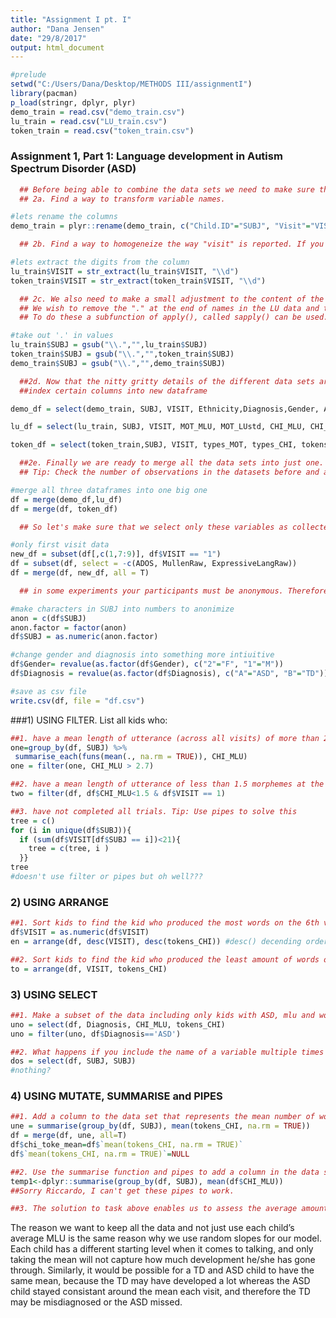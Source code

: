 ```yaml
---
title: "Assignment I pt. I"
author: "Dana Jensen"
date: "29/8/2017"
output: html_document
---
```

```r
#prelude
setwd("C:/Users/Dana/Desktop/METHODS III/assignmentI")
library(pacman)
p_load(stringr, dplyr, plyr)
demo_train = read.csv("demo_train.csv")
lu_train = read.csv("LU_train.csv")
token_train = read.csv("token_train.csv")
```
### Assignment 1, Part 1: Language development in Autism Spectrum Disorder (ASD)
```r
  ## Before being able to combine the data sets we need to make sure the relevant variables have the same names and the same kind of values.
  ## 2a. Find a way to transform variable names.

#lets rename the columns
demo_train = plyr::rename(demo_train, c("Child.ID"="SUBJ", "Visit"="VISIT"))

  ## 2b. Find a way to homogeneize the way "visit" is reported. If you look     into the original data sets, you will see that in the LU data and the Token   data, Visits are called "visit 1" in stead of just 1 (which is the case in    the demographic data set).

#lets extract the digits from the column
lu_train$VISIT = str_extract(lu_train$VISIT, "\\d")
token_train$VISIT = str_extract(token_train$VISIT, "\\d")

  ## 2c. We also need to make a small adjustment to the content of the Child.ID coloumn in the demographic data. Within this column, names that are   not abbreviations do not end with "." (i.e. Adam), which is the case in the   other two data sets (i.e. Adam.). If The content of the two variables isn't   identical the data sets will not be merged sufficiently.
  ## We wish to remove the "." at the end of names in the LU data and the       tokens data.
  ## To do these a subfunction of apply(), called sapply() can be used.

#take out '.' in values
lu_train$SUBJ = gsub("\\.","",lu_train$SUBJ)
token_train$SUBJ = gsub("\\.","",token_train$SUBJ)
demo_train$SUBJ = gsub("\\.","",demo_train$SUBJ)

  ##2d. Now that the nitty gritty details of the different data sets are        fixed, we want to make a subset of each data set only containig the           variables that we wish to use in the final data set.
  ##index certain columns into new dataframe

demo_df = select(demo_train, SUBJ, VISIT, Ethnicity,Diagnosis,Gender, Age, ADOS, MullenRaw, ExpressiveLangRaw)

lu_df = select(lu_train, SUBJ, VISIT, MOT_MLU, MOT_LUstd, CHI_MLU, CHI_LUstd)

token_df = select(token_train,SUBJ, VISIT, types_MOT, types_CHI, tokens_CHI, tokens_MOT)

  ##2e. Finally we are ready to merge all the data sets into just one.
  ## Tip: Check the number of observations in the datasets before and after     merging. What is going on?

#merge all three dataframes into one big one
df = merge(demo_df,lu_df)
df = merge(df, token_df)

  ## So let's make sure that we select only these variables as collected        during the first visit for each child and repeat these values throughout all   other visits.

#only first visit data
new_df = subset(df[,c(1,7:9)], df$VISIT == "1")
df = subset(df, select = -c(ADOS, MullenRaw, ExpressiveLangRaw))
df = merge(df, new_df, all = T)

  ## in some experiments your participants must be anonymous. Therefore we      wish to turn the CHILD.ID into numbers. 

#make characters in SUBJ into numbers to anonimize
anon = c(df$SUBJ)
anon.factor = factor(anon)
df$SUBJ = as.numeric(anon.factor)

#change gender and diagnosis into something more intiuitive
df$Gender= revalue(as.factor(df$Gender), c("2"="F", "1"="M"))
df$Diagnosis = revalue(as.factor(df$Diagnosis), c("A"="ASD", "B"="TD"))

#save as csv file
write.csv(df, file = "df.csv")
```
###1) USING FILTER. List all kids who:
```r
##1. have a mean length of utterance (across all visits) of more than 2.7 morphemes.
one=group_by(df, SUBJ) %>%
 summarise_each(funs(mean(., na.rm = TRUE)), CHI_MLU)
one = filter(one, CHI_MLU > 2.7)

##2. have a mean length of utterance of less than 1.5 morphemes at the first visit
two = filter(df, df$CHI_MLU<1.5 & df$VISIT == 1)

##3. have not completed all trials. Tip: Use pipes to solve this
tree = c()
for (i in unique(df$SUBJ)){
  if (sum(df$VISIT[df$SUBJ == i])<21){
    tree = c(tree, i )
  }}
tree
#doesn't use filter or pipes but oh well???
```
### 2) USING ARRANGE
```r
##1. Sort kids to find the kid who produced the most words on the 6th visit
df$VISIT = as.numeric(df$VISIT)
en = arrange(df, desc(VISIT), desc(tokens_CHI)) #desc() decending order 

##2. Sort kids to find the kid who produced the least amount of words on the 1st visit.
to = arrange(df, VISIT, tokens_CHI)
```
### 3) USING SELECT
```r
##1. Make a subset of the data including only kids with ASD, mlu and word tokens
uno = select(df, Diagnosis, CHI_MLU, tokens_CHI)
uno = filter(uno, df$Diagnosis=='ASD')

##2. What happens if you include the name of a variable multiple times in a select() call?
dos = select(df, SUBJ, SUBJ)
#nothing?
```
### 4) USING MUTATE, SUMMARISE and PIPES
```r
##1. Add a column to the data set that represents the mean number of words spoken during all visits.
une = summarise(group_by(df, SUBJ), mean(tokens_CHI, na.rm = TRUE))
df = merge(df, une, all=T)
df$chi_toke_mean=df$`mean(tokens_CHI, na.rm = TRUE)`
df$`mean(tokens_CHI, na.rm = TRUE)`=NULL

##2. Use the summarise function and pipes to add a column in the data set containing the mean amount of words produced by each trial across all visits. HINT: group by Child.ID 
temp1<-dplyr::summarise(group_by(df, SUBJ), mean(df$CHI_MLU))
##Sorry Riccardo, I can't get these pipes to work.

##3. The solution to task above enables us to assess the average amount of words produced by each child. Why don't we just use these average values to describe the language production of the children? What is the advantage of keeping all the data?
```
The reason we want to keep all the data and not just use each child's average MLU is the same reason why we use random slopes for our model. Each child has a different starting level when it comes to talking, and only taking the mean will not capture how much development he/she has gone through. Similarly, it would be possible for a TD and ASD child to have the same mean, because the TD may have developed a lot whereas the ASD child stayed consistant around the mean each visit, and therefore the TD may be misdiagnosed or the ASD missed.